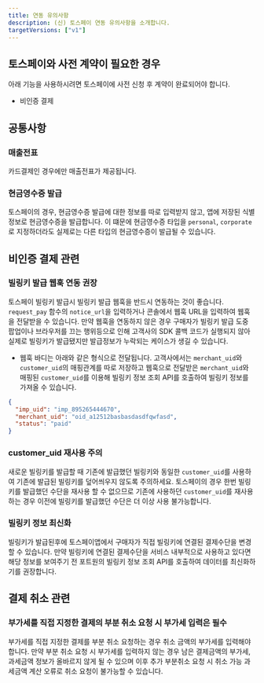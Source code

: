 ```yaml
---
title: 연동 유의사항
description: (신) 토스페이 연동 유의사항을 소개합니다.
targetVersions: ["v1"]
---
```


## 토스페이와 사전 계약이 필요한 경우

아래 기능을 사용하시려면 토스페이에 사전 신청 후 계약이 완료되어야 합니다.

- 비인증 결제

## 공통사항

### 매출전표

카드결제인 경우에만 매출전표가 제공됩니다.

### 현금영수증 발급

토스페이의 경우, 현금영수증 발급에 대한 정보를 따로 입력받지 않고, 앱에 저장된 식별정보로 현금영수증을 발급합니다.
이 떄문에 현금영수증 타입을 `personal`, `corporate`로 지정하더라도 실제로는 다른 타입의 현금영수증이 발급될 수 있습니다.

## 비인증 결제 관련

### 빌링키 발급 웹훅 연동 권장

토스페이 빌링키 발급시 빌링키 발급 웹훅을 반드시 연동하는 것이 좋습니다. `request_pay` 함수의
`notice_url`을 입력하거나 콘솔에서 웹훅 URL을 입력하여 웹훅을 전달받을 수 있습니다. 만약 웹훅을
연동하지 않은 경우 구매자가 빌링키 발급 도중 팝업이나 브라우저를 끄는 행위등으로 인해 고객사의 SDK
콜백 코드가 실행되지 않아 실제로 빌링키가 발급됐지만 발급정보가 누락되는 케이스가 생길 수 있습니다.

- 웹훅 바디는 아래와 같은 형식으로 전달됩니다. 고객사에서는 `merchant_uid`와 `customer_uid`의
  매핑관계를 따로 저장하고 웹훅으로 전달받은 `merchant_uid`와 매핑된 `customer_uid`를 이용해 빌링키
  정보 조회 API를 호출하여 빌링키 정보를 가져올 수 있습니다.

```json title="웹훅 바디 예시"
{
  "imp_uid": "imp_895265444670",
  "merchant_uid": "oid_a12512basbasdasdfqwfasd",
  "status": "paid"
}
```

### customer\_uid 재사용 주의

새로운 빌링키를 발급할 때 기존에 발급했던 빌링키와 동일한 `customer_uid`를 사용하여 기존에 발급된
빌링키를 덮어씌우지 않도록 주의하세요. 토스페이의 경우 한번 빌링키를 발급했던 수단을 재사용 할 수
없으므로 기존에 사용하던 `customer_uid`를 재사용하는 경우 이전에 빌링키를 발급했던 수단은 더 이상
사용 불가능합니다.

### 빌링키 정보 최신화

빌링키가 발급된후에 토스페이앱에서 구매자가 직접 빌링키에 연결된 결제수단을 변경할 수 있습니다. 만약
빌링키에 연결된 결제수단을 서비스 내부적으로 사용하고 있다면 해당 정보를 보여주기 전 포트원의 빌링키
정보 조회 API를 호출하여 데이터를 최신화하기를 권장합니다.

## 결제 취소 관련

### 부가세를 직접 지정한 결제의 부분 취소 요청 시 부가세 입력은 필수

부가세를 직접 지정한 결제를 부분 취소 요청하는 경우 취소 금액의 부가세를 입력해야 합니다. 만약 부분
취소 요청 시 부가세를 입력하지 않는 경우 남은 결제금액의 부가세, 과세금액 정보가 올바르지 않게 될 수
있으며 이후 추가 부분취소 요청 시 취소 가능 과세금액 계산 오류로 취소 요청이 불가능할 수 있습니다.
